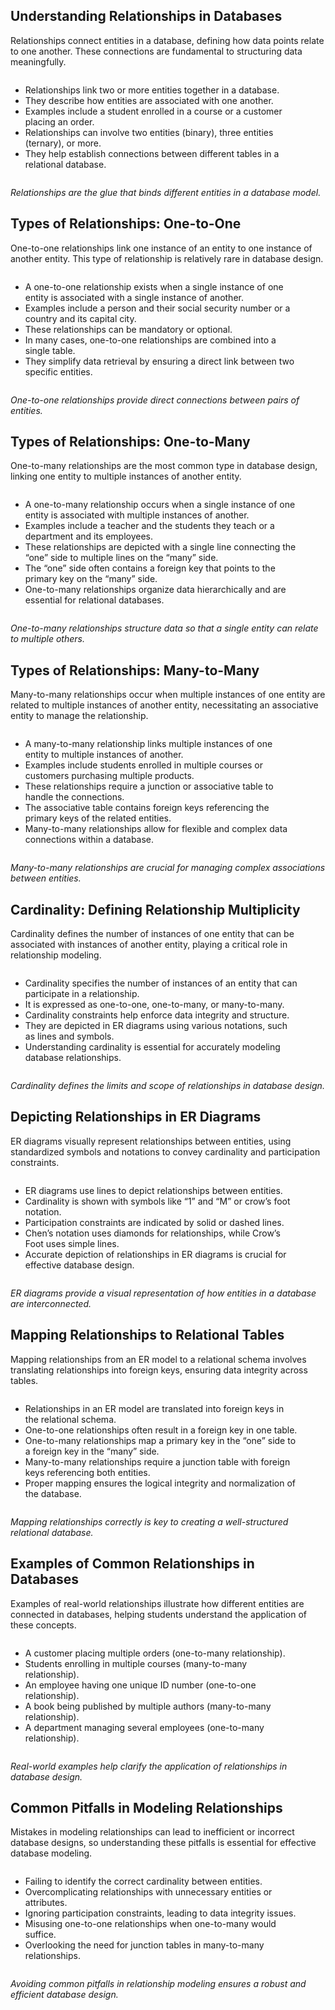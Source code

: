 <!-- # Relationships and Cardinality -->

## Understanding Relationships in Databases

Relationships connect entities in a database, defining how data points relate to one another. These connections are fundamental to structuring data meaningfully.

:::: {.columns}
::: {.column width=95%}

- Relationships link two or more entities together in a database.
- They describe how entities are associated with one another.
- Examples include a student enrolled in a course or a customer placing an order.
- Relationships can involve two entities (binary), three entities (ternary), or more.
- They help establish connections between different tables in a relational database.
:::
::: {.column width=5%}

:::
::::

*Relationships are the glue that binds different entities in a database model.*


## Types of Relationships: One-to-One

One-to-one relationships link one instance of an entity to one instance of another entity. This type of relationship is relatively rare in database design.

:::: {.columns}
::: {.column width=95%}

- A one-to-one relationship exists when a single instance of one entity is associated with a single instance of another.
- Examples include a person and their social security number or a country and its capital city.
- These relationships can be mandatory or optional.
- In many cases, one-to-one relationships are combined into a single table.
- They simplify data retrieval by ensuring a direct link between two specific entities.
:::
::: {.column width=5%}

:::
::::

*One-to-one relationships provide direct connections between pairs of entities.*


## Types of Relationships: One-to-Many

One-to-many relationships are the most common type in database design, linking one entity to multiple instances of another entity.

:::: {.columns}
::: {.column width=95%}

- A one-to-many relationship occurs when a single instance of one entity is associated with multiple instances of another.
- Examples include a teacher and the students they teach or a department and its employees.
- These relationships are depicted with a single line connecting the "one" side to multiple lines on the "many" side.
- The "one" side often contains a foreign key that points to the primary key on the "many" side.
- One-to-many relationships organize data hierarchically and are essential for relational databases.
:::
::: {.column width=5%}

:::
::::

*One-to-many relationships structure data so that a single entity can relate to multiple others.*


## Types of Relationships: Many-to-Many

Many-to-many relationships occur when multiple instances of one entity are related to multiple instances of another entity, necessitating an associative entity to manage the relationship.

:::: {.columns}
::: {.column width=95%}

- A many-to-many relationship links multiple instances of one entity to multiple instances of another.
- Examples include students enrolled in multiple courses or customers purchasing multiple products.
- These relationships require a junction or associative table to handle the connections.
- The associative table contains foreign keys referencing the primary keys of the related entities.
- Many-to-many relationships allow for flexible and complex data connections within a database.
:::
::: {.column width=5%}

:::
::::

*Many-to-many relationships are crucial for managing complex associations between entities.*


## Cardinality: Defining Relationship Multiplicity

Cardinality defines the number of instances of one entity that can be associated with instances of another entity, playing a critical role in relationship modeling.

:::: {.columns}
::: {.column width=95%}

- Cardinality specifies the number of instances of an entity that can participate in a relationship.
- It is expressed as one-to-one, one-to-many, or many-to-many.
- Cardinality constraints help enforce data integrity and structure.
- They are depicted in ER diagrams using various notations, such as lines and symbols.
- Understanding cardinality is essential for accurately modeling database relationships.
:::
::: {.column width=5%}

:::
::::

*Cardinality defines the limits and scope of relationships in database design.*



## Depicting Relationships in ER Diagrams

ER diagrams visually represent relationships between entities, using standardized symbols and notations to convey cardinality and participation constraints.

:::: {.columns}
::: {.column width=95%}

- ER diagrams use lines to depict relationships between entities.
- Cardinality is shown with symbols like "1" and "M" or crow’s foot notation.
- Participation constraints are indicated by solid or dashed lines.
- Chen’s notation uses diamonds for relationships, while Crow’s Foot uses simple lines.
- Accurate depiction of relationships in ER diagrams is crucial for effective database design.
:::
::: {.column width=5%}

:::
::::

*ER diagrams provide a visual representation of how entities in a database are interconnected.*


## Mapping Relationships to Relational Tables

Mapping relationships from an ER model to a relational schema involves translating relationships into foreign keys, ensuring data integrity across tables.

:::: {.columns}
::: {.column width=95%}

- Relationships in an ER model are translated into foreign keys in the relational schema.
- One-to-one relationships often result in a foreign key in one table.
- One-to-many relationships map a primary key in the "one" side to a foreign key in the "many" side.
- Many-to-many relationships require a junction table with foreign keys referencing both entities.
- Proper mapping ensures the logical integrity and normalization of the database.
:::
::: {.column width=5%}

:::
::::

*Mapping relationships correctly is key to creating a well-structured relational database.*


## Examples of Common Relationships in Databases

Examples of real-world relationships illustrate how different entities are connected in databases, helping students understand the application of these concepts.

:::: {.columns}
::: {.column width=95%}

- A customer placing multiple orders (one-to-many relationship).
- Students enrolling in multiple courses (many-to-many relationship).
- An employee having one unique ID number (one-to-one relationship).
- A book being published by multiple authors (many-to-many relationship).
- A department managing several employees (one-to-many relationship).
:::
::: {.column width=5%}

:::
::::

*Real-world examples help clarify the application of relationships in database design.*




## Common Pitfalls in Modeling Relationships

Mistakes in modeling relationships can lead to inefficient or incorrect database designs, so understanding these pitfalls is essential for effective database modeling.

:::: {.columns}
::: {.column width=95%}

- Failing to identify the correct cardinality between entities.
- Overcomplicating relationships with unnecessary entities or attributes.
- Ignoring participation constraints, leading to data integrity issues.
- Misusing one-to-one relationships when one-to-many would suffice.
- Overlooking the need for junction tables in many-to-many relationships.
:::
::: {.column width=5%}

:::
::::

*Avoiding common pitfalls in relationship modeling ensures a robust and efficient database design.*



